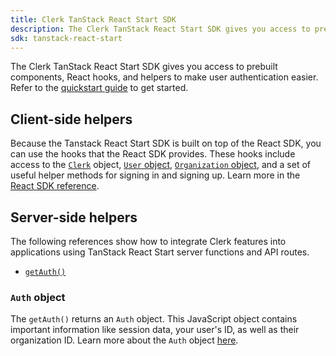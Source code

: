 ```yaml
---
title: Clerk TanStack React Start SDK
description: The Clerk TanStack React Start SDK gives you access to prebuilt components, React hooks, and helpers to make user authentication easier.
sdk: tanstack-react-start
---
```


The Clerk TanStack React Start SDK gives you access to prebuilt components, React hooks, and helpers to make user authentication easier. Refer to the [quickstart guide](/docs/tanstack-react-start/getting-started/quickstart) to get started.

## Client-side helpers

Because the Tanstack React Start SDK is built on top of the React SDK, you can use the hooks that the React SDK provides. These hooks include access to the [`Clerk`](/docs/reference/javascript/clerk) object, [`User` object](/docs/reference/javascript/user), [`Organization` object](/docs/reference/javascript/organization), and a set of useful helper methods for signing in and signing up. Learn more in the [React SDK reference](/docs/reference/react/overview).

<Include src="_partials/hooks/hook-list" />

## Server-side helpers

The following references show how to integrate Clerk features into applications using TanStack React Start server functions and API routes.

- [`getAuth()`](/docs/reference/tanstack-react-start/get-auth)

### `Auth` object

The `getAuth()` returns an `Auth` object. This JavaScript object contains important information like session data, your user's ID, as well as their organization ID. Learn more about the `Auth` object [here](/docs/reference/backend/types/auth-object).
